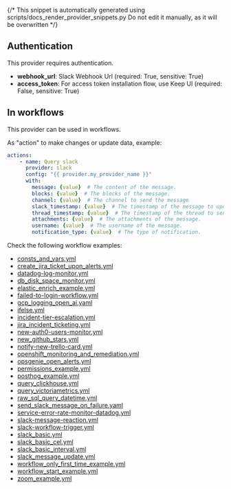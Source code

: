 {/* This snippet is automatically generated using scripts/docs_render_provider_snippets.py
Do not edit it manually, as it will be overwritten */}

## Authentication
This provider requires authentication.
- **webhook_url**: Slack Webhook Url (required: True, sensitive: True)
- **access_token**: For access token installation flow, use Keep UI (required: False, sensitive: True)


## In workflows

This provider can be used in workflows.



As "action" to make changes or update data, example:
```yaml
actions:
    - name: Query slack
      provider: slack
      config: "{{ provider.my_provider_name }}"
      with:
        message: {value}  # The content of the message.
        blocks: {value}  # The blocks of the message.
        channel: {value}  # The channel to send the message
        slack_timestamp: {value}  # The timestamp of the message to update
        thread_timestamp: {value}  # The timestamp of the thread to send the message
        attachments: {value}  # The attachments of the message.
        username: {value}  # The username of the message.
        notification_type: {value}  # The type of notification.
```




Check the following workflow examples:
- [consts_and_vars.yml](https://github.com/keephq/keep/blob/main/examples/workflows/consts_and_vars.yml)
- [create_jira_ticket_upon_alerts.yml](https://github.com/keephq/keep/blob/main/examples/workflows/create_jira_ticket_upon_alerts.yml)
- [datadog-log-monitor.yml](https://github.com/keephq/keep/blob/main/examples/workflows/datadog-log-monitor.yml)
- [db_disk_space_monitor.yml](https://github.com/keephq/keep/blob/main/examples/workflows/db_disk_space_monitor.yml)
- [elastic_enrich_example.yml](https://github.com/keephq/keep/blob/main/examples/workflows/elastic_enrich_example.yml)
- [failed-to-login-workflow.yml](https://github.com/keephq/keep/blob/main/examples/workflows/failed-to-login-workflow.yml)
- [gcp_logging_open_ai.yaml](https://github.com/keephq/keep/blob/main/examples/workflows/gcp_logging_open_ai.yaml)
- [ifelse.yml](https://github.com/keephq/keep/blob/main/examples/workflows/ifelse.yml)
- [incident-tier-escalation.yml](https://github.com/keephq/keep/blob/main/examples/workflows/incident-tier-escalation.yml)
- [jira_incident_ticketing.yml](https://github.com/keephq/keep/blob/main/examples/workflows/jira_incident_ticketing.yml)
- [new-auth0-users-monitor.yml](https://github.com/keephq/keep/blob/main/examples/workflows/new-auth0-users-monitor.yml)
- [new_github_stars.yml](https://github.com/keephq/keep/blob/main/examples/workflows/new_github_stars.yml)
- [notify-new-trello-card.yml](https://github.com/keephq/keep/blob/main/examples/workflows/notify-new-trello-card.yml)
- [openshift_monitoring_and_remediation.yml](https://github.com/keephq/keep/blob/main/examples/workflows/openshift_monitoring_and_remediation.yml)
- [opsgenie_open_alerts.yml](https://github.com/keephq/keep/blob/main/examples/workflows/opsgenie_open_alerts.yml)
- [permissions_example.yml](https://github.com/keephq/keep/blob/main/examples/workflows/permissions_example.yml)
- [posthog_example.yml](https://github.com/keephq/keep/blob/main/examples/workflows/posthog_example.yml)
- [query_clickhouse.yml](https://github.com/keephq/keep/blob/main/examples/workflows/query_clickhouse.yml)
- [query_victoriametrics.yml](https://github.com/keephq/keep/blob/main/examples/workflows/query_victoriametrics.yml)
- [raw_sql_query_datetime.yml](https://github.com/keephq/keep/blob/main/examples/workflows/raw_sql_query_datetime.yml)
- [send_slack_message_on_failure.yaml](https://github.com/keephq/keep/blob/main/examples/workflows/send_slack_message_on_failure.yaml)
- [service-error-rate-monitor-datadog.yml](https://github.com/keephq/keep/blob/main/examples/workflows/service-error-rate-monitor-datadog.yml)
- [slack-message-reaction.yml](https://github.com/keephq/keep/blob/main/examples/workflows/slack-message-reaction.yml)
- [slack-workflow-trigger.yml](https://github.com/keephq/keep/blob/main/examples/workflows/slack-workflow-trigger.yml)
- [slack_basic.yml](https://github.com/keephq/keep/blob/main/examples/workflows/slack_basic.yml)
- [slack_basic_cel.yml](https://github.com/keephq/keep/blob/main/examples/workflows/slack_basic_cel.yml)
- [slack_basic_interval.yml](https://github.com/keephq/keep/blob/main/examples/workflows/slack_basic_interval.yml)
- [slack_message_update.yml](https://github.com/keephq/keep/blob/main/examples/workflows/slack_message_update.yml)
- [workflow_only_first_time_example.yml](https://github.com/keephq/keep/blob/main/examples/workflows/workflow_only_first_time_example.yml)
- [workflow_start_example.yml](https://github.com/keephq/keep/blob/main/examples/workflows/workflow_start_example.yml)
- [zoom_example.yml](https://github.com/keephq/keep/blob/main/examples/workflows/zoom_example.yml)
